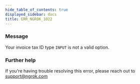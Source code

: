 ```yaml
---
hide_table_of_contents: true
displayed_sidebar: docs
title: ERR_NGROK_1022
---
```


### Message

Your invoice tax ID type `INPUT` is not a valid option.

<ErrorDetails />

### Further help

If you're having trouble resolving this error, please reach out to [support@ngrok.com](mailto:support@ngrok.com?subject=Help%20with%20ERR_NGROK_1022)
